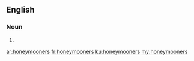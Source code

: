 ==English==

===Noun===
{{head|en|plural}}

# {{plural of|honeymooner|lang=en}}

[[ar:honeymooners]]
[[fr:honeymooners]]
[[ku:honeymooners]]
[[my:honeymooners]]